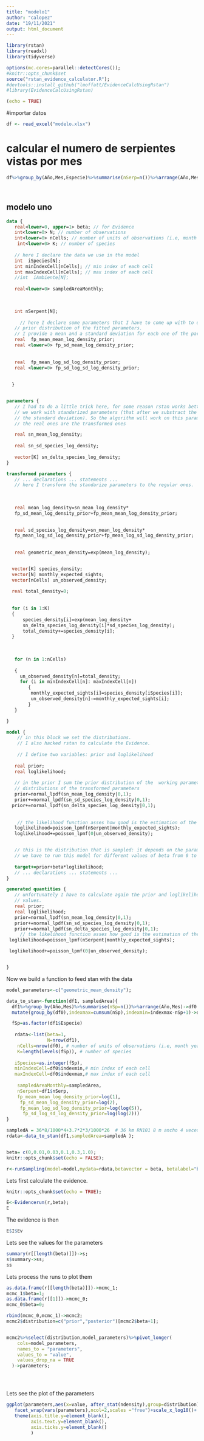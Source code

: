 ```yaml
---
title: "modelo1"
author: "calopez"
date: "19/11/2021"
output: html_document
---
```

```r
library(rstan)
library(readxl)
library(tidyverse)

options(mc.cores=parallel::detectCores());
#knitr::opts_chunk$set
source("rstan_evidence_calculator.R");
#devtools::install_github("lmoffatt/EvidenceCalcUsingRstan")
#library(EvidenceCalcUsingRstan)

(echo = TRUE)
```

#importar datos
```r
df <- read_excel("modelo.xlsx")

```


# calcular el numero de serpientes vistas por mes
```r
df%>%group_by(Año,Mes,Especie)%>%summarise(nSerp=n())%>%arrange(Año,Mes)->df1




```




## modelo uno

```stan

data {
   real<lower=0, upper=1> beta; // for Evidence
   int<lower=0> N; // number of observations
   int<lower=0> nCells; // number of units of observations (i.e, month year)
    int<lower=0> K; // number of species 
     
   // here I declare the data we use in the model
   int  iSpecies[N];
   int minIndexCell[nCells]; // min index of each cell
   int maxIndexCell[nCells]; // max index of each cell
   //int  iAmbiente[N];
   
   real<lower=0> sampledAreaMonthly;
   

   
   int nSerpent[N];
   
     // here I declare some parameters that I have to come up with to describe the 
   // prior distribution of the fitted parameters. 
   // I provide a mean and a standard deviation for each one of the parameters 
   real  fp_mean_mean_log_density_prior;
   real <lower=0> fp_sd_mean_log_density_prior;
   
   
   real  fp_mean_log_sd_log_density_prior;
   real <lower=0> fp_sd_log_sd_log_density_prior;
   
   
  }


parameters {
   // I had to do a little trick here, for some reason rstan works better if 
   // we work with standarized parameters (that after we substract the mean and divide by
   // the standard deviation). So the algorithm will work on this parameters: 
   // the real ones are the transformed ones

   real sn_mean_log_density;
   
   real sn_sd_species_log_density;
   
   vector[K] sn_delta_species_log_density;
}

transformed parameters {
   // ... declarations ... statements ...
   // here I transform the standarize parameters to the regular ones.
   
   
   
   real mean_log_density=sn_mean_log_density*
   fp_sd_mean_log_density_prior+fp_mean_mean_log_density_prior;
   

   real sd_species_log_density=sn_mean_log_density*
   fp_mean_log_sd_log_density_prior+fp_mean_log_sd_log_density_prior;
   
   
   real geometric_mean_density=exp(mean_log_density);


  vector[K] species_density;
  vector[N] monthly_expected_sights;
  vector[nCells] un_observed_density;
  
  real total_density=0;
  
  
  for (i in 1:K)
  {
      species_density[i]=exp(mean_log_density+
      sn_delta_species_log_density[i]*sd_species_log_density);
      total_density+=species_density[i];
  }
  
  
  
   for (n in 1:nCells)
   
   {
     un_observed_density[n]=total_density;
     for (i in minIndexCell[n]: maxIndexCell[n])
        {
         monthly_expected_sights[i]=species_density[iSpecies[i]];
         un_observed_density[n]-=monthly_expected_sights[i];
        }
   }

}

model {
    // in this block we set the distributions.
    // I also hacked rstan to calculate the Evidence. 
    
    // I define two variables: prior and loglikelihood
   
   real prior;
   real loglikelihood;
   
   // in the prior I sum the prior distribution of the  working parameters, all normal
   // distributions of the transformed parameters
   prior=normal_lpdf(sn_mean_log_density|0,1);
   prior+=normal_lpdf(sn_sd_species_log_density|0,1);
  prior+=normal_lpdf(sn_delta_species_log_density|0,1);
 
   
    // the likelihood function asses how good is the estimation of the expected number of sights per month
   loglikelihood=poisson_lpmf(nSerpent|monthly_expected_sights);
   loglikelihood+=poisson_lpmf(0|un_observed_density);


   // this is the distribution that is sampled: it depends on the parameter beta
   // we have to run this model for different values of beta from 0 to 1
   
   target+=prior+beta*loglikelihood;
   // ... declarations ... statements ...
}

generated quantities {
   // unfortunately I have to calculate again the prior and loglikelihood so rstan records its
   // values. 
   real prior; 
   real loglikelihood; 
   prior=normal_lpdf(sn_mean_log_density|0,1);
   prior+=normal_lpdf(sn_sd_species_log_density|0,1);
   prior+=normal_lpdf(sn_delta_species_log_density|0,1);
     // the likelihood function asses how good is the estimation of the expected number of sights per transect
 loglikelihood=poisson_lpmf(nSerpent|monthly_expected_sights);

 loglikelihood+=poisson_lpmf(0|un_observed_density);


}

```


Now we build a function to feed stan with the data
```r
model_parameters<-c("geometric_mean_density");
```


```r
data_to_stan<-function(df1, sampledArea){
  df1%>%group_by(Año,Mes)%>%summarise(nSp=n())%>%arrange(Año,Mes)->df0
  mutate(group_by(df0),indexmax=cumsum(nSp),indexmin=indexmax-nSp+1)->df0

  fSp=as.factor(df1$Especie)
  
   rdata<-list(beta=1,
               N=nrow(df1),
    nCells=nrow(df0), # number of units of observations (i.e, month year)
    K=length(levels(fSp)), # number of species 
     
   iSpecies=as.integer(fSp),
   minIndexCell=df0$indexmin,# min index of each cell
   maxIndexCell=df0$indexmax,# max index of each cell
   
    sampledAreaMonthly=sampledArea,
    nSerpent=df1$nSerp,
    fp_mean_mean_log_density_prior=log(1),
     fp_sd_mean_log_density_prior=log(2),
     fp_mean_log_sd_log_density_prior=log(log(5)),
      fp_sd_log_sd_log_density_prior=log(log(2)))
}
```



```r
sampledA = 36*8/1000*4+3.7*2*3/1000*26  # 36 km RN101 8 m ancho 4 veces por mes, 3.7 km macuco 3m ancho 26 veces al mes
rdata<-data_to_stan(df1,sampledArea=sampledA );


beta= c(0,0.01,0.03,0.1,0.3,1.0);
knitr::opts_chunk$set(echo = FALSE);
```


```r
r<-runSampling(model=model,mydata=rdata,betavector = beta, betalabel="beta",iter=4000, thin=1);

```

Lets first calculate the evidence.

```r
knitr::opts_chunk$set(echo = TRUE);

E<-Evidencerun(r,beta);
E
```


The evidence is then 
```r
E$I$Ev 
```






Lets see the values for the parameters

```r
summary(r[[length(beta)]])->s;
s$summary->ss;
ss
```


Lets process the runs to plot them

```r
as.data.frame(r[[length(beta)]])->mcmc_1;
mcmc_1$beta=1;
as.data.frame(r[[1]])->mcmc_0;
mcmc_0$beta=0;

rbind(mcmc_0,mcmc_1)->mcmc2;
mcmc2$distribution=c("prior","posterior")[mcmc2$beta+1];


mcmc2%>%select(distribution,model_parameters)%>%pivot_longer(
    cols=model_parameters,
    names_to = "parameters", 
    values_to = "value",
    values_drop_na = TRUE
  )->parameters;





```

Lets see the plot of the parameters

```r
ggplot(parameters,aes(x=value, after_stat(ndensity),group=distribution))+geom_density(aes(fill=distribution),alpha=0.2)+
   facet_wrap(vars(parameters),ncol=2,scales ="free")+scale_x_log10()+
   theme(axis.title.y=element_blank(),
         axis.text.y=element_blank(),
         axis.ticks.y=element_blank()
         )
```
